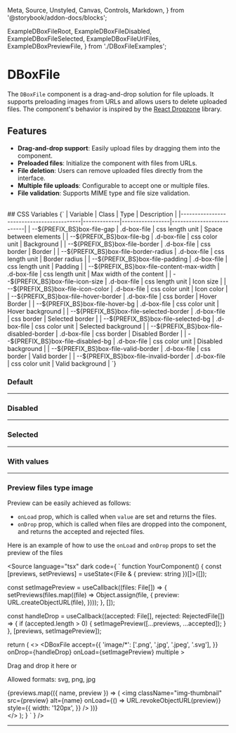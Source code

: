   Meta,
  Source,
  Unstyled,
  Canvas,
  Controls,
  Markdown,
} from '@storybook/addon-docs/blocks';

  ExampleDBoxFileRoot,
  ExampleDBoxFileDisabled,
  ExampleDBoxFileSelected,
  ExampleDBoxFileUrlFiles,
  ExampleDBoxPreviewFile,
} from './DBoxFileExamples';

<Meta of={DBoxFileStories} />

# DBoxFile

The `DBoxFile` component is a drag-and-drop solution for file uploads. It supports preloading images from URLs and allows users to delete uploaded files.
The component's behavior is inspired by the [React Dropzone](https://react-dropzone.js.org/) library.

## Features

- **Drag-and-drop support**: Easily upload files by dragging them into the component.
- **Preloaded files**: Initialize the component with files from URLs.
- **File deletion**: Users can remove uploaded files directly from the interface.
- **Multiple file uploads**: Configurable to accept one or multiple files.
- **File validation**: Supports MIME type and file size validation.

<br/>
## CSS Variables

<Markdown>
  {`
| Variable                                 | Class       | Type            | Description              |
|------------------------------------------|-------------|-----------------|--------------------------|
| --${PREFIX_BS}box-file-gap               | .d-box-file | css length unit | Space between elements   |
| --${PREFIX_BS}box-file-bg                | .d-box-file | css color unit  | Background               |
| --${PREFIX_BS}box-file-border            | .d-box-file | css border      | Border                   |
| --${PREFIX_BS}box-file-border-radius     | .d-box-file | css length unit | Border radius            |
| --${PREFIX_BS}box-file-padding           | .d-box-file | css length unit | Padding                  |
| --${PREFIX_BS}box-file-content-max-width | .d-box-file | css length unit | Max width of the content |
| --${PREFIX_BS}box-file-icon-size         | .d-box-file | css length unit | Icon size                |
| --${PREFIX_BS}box-file-icon-color        | .d-box-file | css color unit  | Icon color               |
| --${PREFIX_BS}box-file-hover-border      | .d-box-file | css border      | Hover Border             |
| --${PREFIX_BS}box-file-hover-bg          | .d-box-file | css color unit  | Hover background         |
| --${PREFIX_BS}box-file-selected-border   | .d-box-file | css border      | Selected border          |
| --${PREFIX_BS}box-file-selected-bg       | .d-box-file | css color unit  | Selected background      |
| --${PREFIX_BS}box-file-disabled-border   | .d-box-file | css border      | Disabled Border          |
| --${PREFIX_BS}box-file-disabled-bg       | .d-box-file | css color unit  | Disabled background      |
| --${PREFIX_BS}box-file-valid-border      | .d-box-file | css border      | Valid border             |
| --${PREFIX_BS}box-file-invalid-border    | .d-box-file | css color unit  | Valid background         |
  `}
</Markdown>

<Canvas of={DBoxFileStories.Default} />
<Controls of={DBoxFileStories.Default} />

### Default

<Unstyled>
  <div className="d-flex justify-content-center">
    <ExampleDBoxFileRoot />
  </div>
</Unstyled>

<hr/>

### Disabled
<Unstyled>
  <div className="d-flex justify-content-center">
    <ExampleDBoxFileDisabled />
  </div>
</Unstyled>

<hr/>

### Selected
<Unstyled>
  <div className="d-flex justify-content-center">
    <ExampleDBoxFileSelected />
  </div>
</Unstyled>

<hr/>

### With values
<Unstyled>
  <div className="d-flex justify-content-center">
    <ExampleDBoxFileUrlFiles />
  </div>
</Unstyled>

<hr/>

### Preview files type image

Preview can be easily achieved as follows:
- `onLoad` prop, which is called when `value` are set and returns the files.
- `onDrop` prop, which is called when files are dropped into the component, and returns the accepted and rejected files.

Here is an example of how to use the `onLoad` and `onDrop` props to set the preview of the files

<Unstyled>
  <div className="d-flex justify-content-center mt-8">
    <ExampleDBoxPreviewFile />
  </div>
</Unstyled>

<Source
  language="tsx"
  dark
  code={
    `
function YourComponent() {
  const [previews, setPreviews] = useState<(File & { preview: string })[]>([]);

  const setImagePreview = useCallback((files: File[]) => {
    setPreviews(files.map((file) => Object.assign(file, {
      preview: URL.createObjectURL(file),
    })));
  }, []);

  const handleDrop = useCallback((accepted: File[], rejected: RejectedFile[]) => {
    if (accepted.length > 0) {
      setImagePreview([...previews, ...accepted]);
    }
  }, [previews, setImagePreview]);

  return (
    <>
      <DBoxFile
        accept={{
          'image/*': ['.png', '.jpg', '.jpeg', '.svg'],
        }}
        onDrop={handleDrop}
        onLoad={setImagePreview}
        multiple
      >
        <div className="d-flex flex-column gap-4 align-items-center">
          <p className="m-0">
            Drag and drop it here or
          </p>
          <p className="text-gray m-0 small">
            Allowed formats: svg, png, jpg
          </p>
        </div>
      </DBoxFile>
      <aside className="d-flex flex-wrap gap-4">
        {previews.map(({ name, preview }) => (
          <img
            className="img-thumbnail"
            src={preview}
            alt={name}
            onLoad={() => URL.revokeObjectURL(preview)}
            style={{
              width: '120px',
            }}
          />
        ))}
      </aside>
    </>
  );
}
    `
  }
/>
<hr/>
